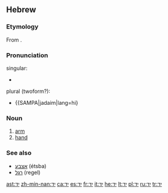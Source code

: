 {{rfc}}
==Hebrew==

===Etymology===
From {{proto|Semitic|yad-|lang=he}}.

===Pronunciation===
;singular:
* {{SAMPA|jad|lang=hi}}
;plural (twoform?):
* {{SAMPA|jadaim|lang=hi}

{{rfp|IPA}}

===Noun===
{{infl|he|noun|sc=Hebr|g=f|plural|ידיים}}
 
# [[arm]]
# [[hand]]

===See also===
*[[אצבע]] (étsba) {{f}}
*[[רגל]] (regel) {{f}}

[[ast:יד]]
[[zh-min-nan:יד]]
[[ca:יד]]
[[es:יד]]
[[fr:יד]]
[[it:יד]]
[[he:יד]]
[[lt:יד]]
[[pl:יד]]
[[ru:יד]]
[[tr:יד]]